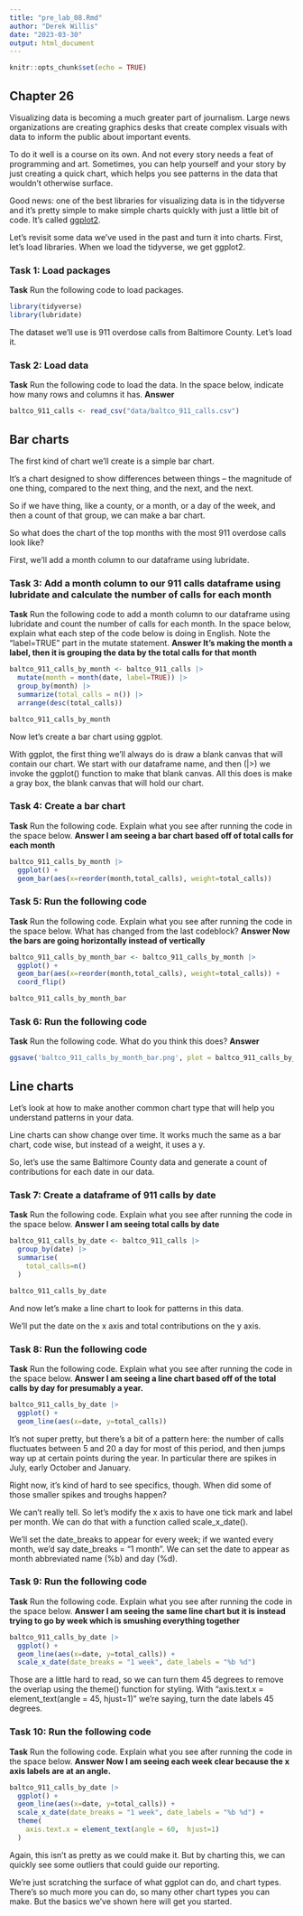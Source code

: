 ```yaml
---
title: "pre_lab_08.Rmd"
author: "Derek Willis"
date: "2023-03-30"
output: html_document
---
```


```r
knitr::opts_chunk$set(echo = TRUE)
```

## Chapter 26

Visualizing data is becoming a much greater part of journalism. Large news organizations are creating graphics desks that create complex visuals with data to inform the public about important events.

To do it well is a course on its own. And not every story needs a feat of programming and art. Sometimes, you can help yourself and your story by just creating a quick chart, which helps you see patterns in the data that wouldn't otherwise surface.

Good news: one of the best libraries for visualizing data is in the tidyverse and it's pretty simple to make simple charts quickly with just a little bit of code. It's called [ggplot2](https://ggplot2.tidyverse.org/).

Let's revisit some data we've used in the past and turn it into charts. First, let's load libraries. When we load the tidyverse, we get ggplot2.

### Task 1: Load packages

**Task** Run the following code to load packages.

```r
library(tidyverse)
library(lubridate)
```

The dataset we'll use is 911 overdose calls from Baltimore County. Let's load it.

### Task 2: Load data

**Task** Run the following code to load the data. In the space below, indicate how many rows and columns it has. **Answer**

```r
baltco_911_calls <- read_csv("data/baltco_911_calls.csv")
```

## Bar charts

The first kind of chart we'll create is a simple bar chart.

It's a chart designed to show differences between things -- the magnitude of one thing, compared to the next thing, and the next, and the next.

So if we have thing, like a county, or a month, or a day of the week, and then a count of that group, we can make a bar chart.

So what does the chart of the top months with the most 911 overdose calls look like?

First, we'll add a month column to our dataframe using lubridate.

### Task 3: Add a month column to our 911 calls dataframe using lubridate and calculate the number of calls for each month

**Task** Run the following code to add a month column to our dataframe using lubridate and count the number of calls for each month. In the space below, explain what each step of the code below is doing in English. Note the "label=TRUE" part in the mutate statement. **Answer It's making the month a label, then it is grouping the data by the total calls for that month**

```r
baltco_911_calls_by_month <- baltco_911_calls |>
  mutate(month = month(date, label=TRUE)) |> 
  group_by(month) |> 
  summarize(total_calls = n()) |> 
  arrange(desc(total_calls))

baltco_911_calls_by_month
```

Now let's create a bar chart using ggplot.

With ggplot, the first thing we'll always do is draw a blank canvas that will contain our chart. We start with our dataframe name, and then (\|\>) we invoke the ggplot() function to make that blank canvas. All this does is make a gray box, the blank canvas that will hold our chart.

### Task 4: Create a bar chart

**Task** Run the following code. Explain what you see after running the code in the space below. **Answer I am seeing a bar chart based off of total calls for each month**

```r
baltco_911_calls_by_month |>
  ggplot() +
  geom_bar(aes(x=reorder(month,total_calls), weight=total_calls))
```

### Task 5: Run the following code

**Task** Run the following code. Explain what you see after running the code in the space below. What has changed from the last codeblock? **Answer Now the bars are going horizontally instead of vertically**

```r

baltco_911_calls_by_month_bar <- baltco_911_calls_by_month |>
  ggplot() +
  geom_bar(aes(x=reorder(month,total_calls), weight=total_calls)) +
  coord_flip()

baltco_911_calls_by_month_bar
```

### Task 6: Run the following code

**Task** Run the following code. What do you think this does? **Answer**

```r
ggsave('baltco_911_calls_by_month_bar.png', plot = baltco_911_calls_by_month_bar, width = 16, height = 8)
```

## Line charts

Let's look at how to make another common chart type that will help you understand patterns in your data.

Line charts can show change over time. It works much the same as a bar chart, code wise, but instead of a weight, it uses a y.

So, let's use the same Baltimore County data and generate a count of contributions for each date in our data.

### Task 7: Create a dataframe of 911 calls by date

**Task** Run the following code. Explain what you see after running the code in the space below. **Answer I am seeing total calls by date**

```r
baltco_911_calls_by_date <- baltco_911_calls |>
  group_by(date) |>
  summarise(
    total_calls=n()
  )

baltco_911_calls_by_date
```

And now let's make a line chart to look for patterns in this data.

We'll put the date on the x axis and total contributions on the y axis.

### Task 8: Run the following code

**Task** Run the following code. Explain what you see after running the code in the space below. **Answer I am seeing a line chart based off of the total calls by day for presumably a year.**

```r
baltco_911_calls_by_date |>
  ggplot() + 
  geom_line(aes(x=date, y=total_calls))
```

It's not super pretty, but there's a bit of a pattern here: the number of calls fluctuates between 5 and 20 a day for most of this period, and then jumps way up at certain points during the year. In particular there are spikes in July, early October and January.

Right now, it's kind of hard to see specifics, though. When did some of those smaller spikes and troughs happen?

We can't really tell. So let's modify the x axis to have one tick mark and label per month. We can do that with a function called scale_x_date().

We'll set the date_breaks to appear for every week; if we wanted every month, we'd say date_breaks = "1 month". We can set the date to appear as month abbreviated name (%b) and day (%d).

### Task 9: Run the following code

**Task** Run the following code. Explain what you see after running the code in the space below. **Answer I am seeing the same line chart but it is instead trying to go by week which is smushing everything together**

```r
baltco_911_calls_by_date |>
  ggplot() + 
  geom_line(aes(x=date, y=total_calls)) + 
  scale_x_date(date_breaks = "1 week", date_labels = "%b %d")
```

Those are a little hard to read, so we can turn them 45 degrees to remove the overlap using the theme() function for styling. With "axis.text.x = element_text(angle = 45, hjust=1)" we're saying, turn the date labels 45 degrees.

### Task 10: Run the following code

**Task** Run the following code. Explain what you see after running the code in the space below. **Answer Now I am seeing each week clear because the x axis labels are at an angle.**

```r
baltco_911_calls_by_date |>
  ggplot() + 
  geom_line(aes(x=date, y=total_calls)) + 
  scale_x_date(date_breaks = "1 week", date_labels = "%b %d") +
  theme(
    axis.text.x = element_text(angle = 60,  hjust=1)
  )
```

Again, this isn't as pretty as we could make it. But by charting this, we can quickly see some outliers that could guide our reporting.

We're just scratching the surface of what ggplot can do, and chart types. There's so much more you can do, so many other chart types you can make. But the basics we've shown here will get you started.
